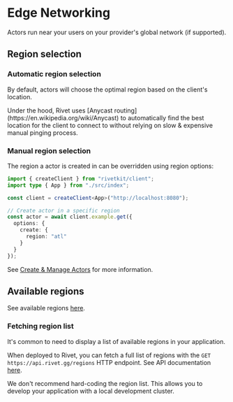 # Edge Networking

Actors run near your users on your provider's global network (if supported).

## Region selection

### Automatic region selection

By default, actors will choose the optimal region based on the client's location.

<Note>
	Under the hood, Rivet uses [Anycast routing](https://en.wikipedia.org/wiki/Anycast) to automatically find
	the best location for the client to connect to without relying on slow & expensive manual pinging process.
</Note>

### Manual region selection

The region a actor is created in can be overridden using region options:

```typescript client.ts
import { createClient } from "rivetkit/client";
import type { App } from "./src/index";

const client = createClient<App>("http://localhost:8080");

// Create actor in a specific region
const actor = await client.example.get({
  options: {
    create: {
      region: "atl"
    }
  }
});
```

See [Create & Manage Actors](/actors/communicating-with-actors) for more information.

## Available regions

See available regions [here](/general/edge.mdx).

### Fetching region list

It's common to need to display a list of available regions in your application.

When deployed to Rivet, you can fetch a full list of regions with the `GET https://api.rivet.gg/regions` HTTP endpoint. See API documentation [here](https://rivet.gg/docs/api/actor/regions/list).

We don't recommend hard-coding the region list. This allows you to develop your application with a local development cluster.
